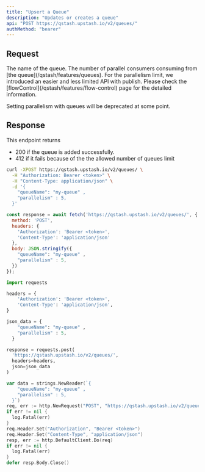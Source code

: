 ```yaml
---
title: "Upsert a Queue"
description: "Updates or creates a queue"
api: "POST https://qstash.upstash.io/v2/queues/"
authMethod: "bearer"
---
```



## Request

<ParamField body="queueName" type="string" required>
  The name of the queue. 
</ParamField>
<ParamField body="parallelism" type="int" required> 
  The number of parallel consumers consuming from [the queue](/qstash/features/queues).
  
<Warning>
For the parallelism limit, we introduced an easier and less limited API with publish. 
Please check the [flowControl](/qstash/features/flow-control) page for the detailed information.

Setting parallelism with queues will be deprecated at some point.
</Warning>
</ParamField>

## Response

This endpoint returns 
- 200 if the queue is added successfully.
- 412 if it fails because of the the allowed number of queues limit

<RequestExample>

```sh curl
curl -XPOST https://qstash.upstash.io/v2/queues/ \
  -H "Authorization: Bearer <token>" \
  -H "Content-Type: application/json" \
  -d '{
    "queueName": "my-queue" , 
    "parallelism" : 5,
  }'
```

```js Node
const response = await fetch('https://qstash.upstash.io/v2/queues/', {
  method: 'POST',
  headers: {
    'Authorization': 'Bearer <token>',
    'Content-Type': 'application/json'
  },
  body: JSON.stringify({
    "queueName": "my-queue" , 
    "parallelism" : 5,
  })
});
```

```python Python
import requests

headers = {
    'Authorization': 'Bearer <token>',
    'Content-Type': 'application/json',
}

json_data = {
    "queueName": "my-queue" , 
    "parallelism" : 5,
  }

response = requests.post(
  'https://qstash.upstash.io/v2/queues/',
  headers=headers, 
  json=json_data
)
```

```go Go 
var data = strings.NewReader(`{
    "queueName": "my-queue" , 
    "parallelism" : 5,
  }`)
req, err := http.NewRequest("POST", "https://qstash.upstash.io/v2/queues/", data)
if err != nil {
  log.Fatal(err)
}
req.Header.Set("Authorization", "Bearer <token>")
req.Header.Set("Content-Type", "application/json")
resp, err := http.DefaultClient.Do(req)
if err != nil {
  log.Fatal(err)
}
defer resp.Body.Close()
```

</RequestExample>
